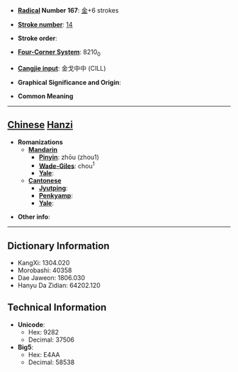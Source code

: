 * '''[[Wiktionary:Chinese radical index| Radical]] Number 167''': [[Wiktionary:Chinese radical index 金|金]]+6 strokes

* '''[[Wiktionary:Chinese total strokes index|Stroke number]]''': [[Wiktionary:Chinese total strokes index 14|14]]

* '''Stroke order''': 

* '''[[Wiktionary:Chinese four corner index|Four-Corner System]]''': 8210<sub>0</sub>

* '''[[Wiktionary:Chinese Cangjie index|Cangjie input]]''': 金戈中中 (CILL)

* '''Graphical Significance and Origin''': 

* '''Common Meaning'''

----

== [[Chinese]] [[Hanzi]] ==

* '''Romanizations'''
** '''[[Mandarin]]'''
*** '''[[Pinyin]]''': zhōu (zhou1)
*** '''[[Wade-Giles]]''': chou<sup>1</sup>
*** '''[[Yale]]''': 
** '''[[Cantonese]]'''
*** '''[[Jyutping]]''':
*** '''[[Penkyamp]]''': 
*** '''[[Yale]]''': 

* '''Other info''': 

----

== Dictionary Information ==

* KangXi: 1304.020
* Morobashi: 40358
* Dae Jaweon: 1806.030
* Hanyu Da Zidian: 64202.120

== Technical Information ==

* '''Unicode''':
** Hex: 9282
** Decimal: 37506
* '''Big5''':
** Hex: E4AA
** Decimal: 58538